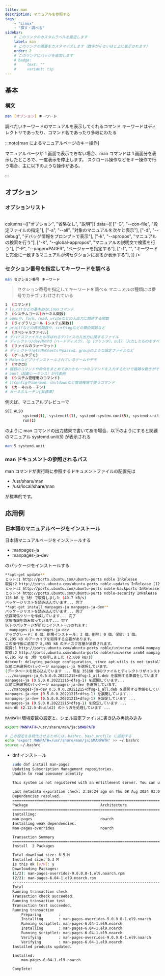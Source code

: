 ```yaml
---
title: man
description: マニュアルを参照する
tags:
    - "Linux"
    - "探す・調べる"
sidebar:
    # このリンクのカスタムラベルを設定します
    label: man
    # このリンクの順番をカスタマイズします（数字が小さいほど上に表示されます）
    order: 2
    # このリンクにバッジを追加します
    # badge:
    #     text: ""
    #     variant: tip
---
```



## 基本

### 構文

```bash frame="none"
man [オプション] キーワード
```

調べたいキーワードのマニュアルを表示してくれるコマンド
キーワードはディレクトリであったり、コマンド名であったり多岐にわたる

:::note[man によるマニュアルページのキー操作]

マニュアルページが 1 画面で表示できない場合、man コマンドは 1 画面分を表示したところで、一度表示を停止します。
スクロール操作などをキー操作で行う場合、主に以下のような操作がある。

<Table
    columns={["主なキー操作", "説明"]}
    data={[
        ["Space", "次のページを表示"],
        ["Enter", "次の行を表示"],
        ["B", "前のページを表示"],
        ["N", "ヘルプを表示"],
        ["Q", "マニュアルプレビューの終了"],
        ["/文字列", "文字列検索(N キーで検索文字の次にヒットしたもの shift + N で戻る)"],
    ]}
/>

:::

## オプション

### オプションリスト

<Table

columns={["オプション", "省略なし", "説明"]}
data={[
["-C", "--con-file", "設定ファイルの指定"],
["-a", "--all", "対象のマニュアルを次々と表示"],
["-d", "--debug", "デバッグ情報をプロンプトで表示"],
["-k", "--apropos", "マニュアルの検索を行う"],
["-K", "--global-appropos", "マニュアルの説明文で検索を行う"],
["-P", "--pager=PAGER", "ページャーを指定する"],
["-f", "", "キーワードと完全に一致するマニュアルが何セクションにあるか表示する"],
]}
/>

### セクション番号を指定してキーワードを調べる

```bash frame="none"
man セクション番号 キーワード
```

> セクション番号を指定してキーワードを調べる
> マニュアルの種類には番号でカテゴリわけされている

```bash frame="none"
1  (コマンド)
# ls,catなどの基本的なLinuxコマンド
2  (システムコール(カーネル関数)
# openや、fork、read、writeなどの入出力に関連する関数
3  (ライブラリコール (システム関数))
# printfなどの表示関数や、sinやlogなどの算術関数など
4  (スペシャルファイル)
# デバイスファイルとも呼ばれるデバイスの入出力に関するファイル
# ディレクトリ/dev内のhd（ハードディスク）、lp（プリンタ）、null（入力したものをすべて捨て無効にする）などがある
5  (ファイルのフォーマット)
# ディレクトリ/etc内のhostsやpasswd、groupのような設定ファイルなど
6  (ゲームやデモ)
# Mainsなどプリインストールされているゲームやデモ
7  (マクロ)
# 複数のコマンドや命令をまとめてあたかも一つのコマンドを入力するだけで複雑な動きができるようにまとめているもの
# boot（起動シーケンス）が代表例
8  (システム管理用のコマンド)
# ifconfigやusermod、shutdownなど管理権限で使うコマンド
9  (カーネルルーチン)
# カーネルルーチン[非標準]
```

例えば、マニュアルプレビューで

```bash frame="none"
SEE ALSO
        systemd(1), systemctl(1), systemd-system.conf(5), systemd.unit(5), systemd.exec(5), systemd.resource-control(5), systemd.kill(5), systemd.directives(7), systemd-
        run(1)
```

のように man コマンドの出力結果で書いてある場合、以下のようにすると関連のマニュアル systemd.unit(5) が表示される

```bash frame="none"
man 5 systemd.unit
```

### man ドキュメントの参照されるパス

man コマンドが実行時に参照するドキュメントファイルの配置先は

-   /usr/share/man
-   /usr/local/share/man

が標準的です。

## 応用例

### 日本語のマニュアルページをインストール

日本語マニュアルページをインストールする

-   manpages-ja
-   manpages-ja-dev

のパッケージをインストールする

```bash frame="none"
**apt-get update**
ヒット:1 http://ports.ubuntu.com/ubuntu-ports noble InRelease
取得:2 http://ports.ubuntu.com/ubuntu-ports noble-updates InRelease [126 kB]
ヒット:3 http://ports.ubuntu.com/ubuntu-ports noble-backports InRelease
ヒット:4 http://ports.ubuntu.com/ubuntu-ports noble-security InRelease
126 kB を 3秒 で取得しました (49.7 kB/s)
パッケージリストを読み込んでいます... 完了
**apt-get install manpages-ja manpages-ja-dev**
パッケージリストを読み込んでいます... 完了
依存関係ツリーを作成しています... 完了
状態情報を読み取っています... 完了
以下のパッケージが新たにインストールされます:
  manpages-ja manpages-ja-dev
アップグレード: 0 個、新規インストール: 2 個、削除: 0 個、保留: 1 個。
6,295 kB のアーカイブを取得する必要があります。
この操作後に追加で 8,495 kB のディスク容量が消費されます。
取得:1 http://ports.ubuntu.com/ubuntu-ports noble/universe arm64 manpages-ja all 0.5.0.0.20221215+dfsg-1 [3,791 kB]
取得:2 http://ports.ubuntu.com/ubuntu-ports noble/universe arm64 manpages-ja-dev all 0.5.0.0.20221215+dfsg-1 [2,505 kB]
6,295 kB を 3秒 で取得しました (2,008 kB/s)
debconf: delaying package configuration, since apt-utils is not installed
以前に未選択のパッケージ manpages-ja を選択しています。
(データベースを読み込んでいます ... 現在 35168 個のファイルとディレクトリがインストールされています。)
.../manpages-ja_0.5.0.0.20221215+dfsg-1_all.deb を展開する準備をしています ...
manpages-ja (0.5.0.0.20221215+dfsg-1) を展開しています...
以前に未選択のパッケージ manpages-ja-dev を選択しています。
.../manpages-ja-dev_0.5.0.0.20221215+dfsg-1_all.deb を展開する準備をしています ...
manpages-ja-dev (0.5.0.0.20221215+dfsg-1) を展開しています...
manpages-ja-dev (0.5.0.0.20221215+dfsg-1) を設定しています ...
manpages-ja (0.5.0.0.20221215+dfsg-1) を設定しています ...
man-db (2.12.0-4build2) のトリガを処理しています ...
```

`MANPATH` 環境変数の設定と、シェル設定ファイルに書き込み再読み込み

```bash frame="none"
export MANPATH=/usr/share/man/ja:$MANPATH

# この設定を永続化させるためには、bashrc、bash_profile に追加する
echo 'export MANPATH=/usr/share/man/ja:$MANPATH' >> ~/.bashrc
source ~/.bashrc
```

-   dnf インストール

    ```bash frame="none"
    sudo dnf install man-pages
    Updating Subscription Management repositories.
    Unable to read consumer identity

    This system is not registered with an entitlement server. You can use "rhc" or "subscription-manager" to register.

    Last metadata expiration check: 2:18:24 ago on Thu 08 Aug 2024 03:02:23 PM UTC.
    Dependencies resolved.
    ==============================================================================================================================================================
    Package                                 Architecture               Version                              Repository                                      Size
    ==============================================================================================================================================================
    Installing:
    man-pages                               noarch                     6.04-1.el9                           rhel-9-baseos-rhui-rpms                        6.5 M
    Installing weak dependencies:
    man-pages-overrides                     noarch                     9.0.0.0-1.el9                        rhel-9-appstream-rhui-rpms                      18 k

    Transaction Summary
    ==============================================================================================================================================================
    Install  2 Packages

    Total download size: 6.5 M
    Installed size: 5.3 M
    Is this ok [y/N]: y
    Downloading Packages:
    (1/2): man-pages-overrides-9.0.0.0-1.el9.noarch.rpm                                                                           390 kB/s |  18 kB     00:00
    (2/2): man-pages-6.04-1.el9.noarch.rpm                                                                                         52 MB/s | 6.5 MB     00:00
    --------------------------------------------------------------------------------------------------------------------------------------------------------------
    Total                                                                                                                          36 MB/s | 6.5 MB     00:00
    Running transaction check
    Transaction check succeeded.
    Running transaction test
    Transaction test succeeded.
    Running transaction
        Preparing        :                                                                                                                                      1/1
        Installing       : man-pages-overrides-9.0.0.0-1.el9.noarch                                                                                             1/2
        Running scriptlet: man-pages-6.04-1.el9.noarch                                                                                                          2/2
        Installing       : man-pages-6.04-1.el9.noarch                                                                                                          2/2
        Running scriptlet: man-pages-6.04-1.el9.noarch                                                                                                          2/2
        Verifying        : man-pages-overrides-9.0.0.0-1.el9.noarch                                                                                             1/2
        Verifying        : man-pages-6.04-1.el9.noarch                                                                                                          2/2
    Installed products updated.

    Installed:
        man-pages-6.04-1.el9.noarch                                             man-pages-overrides-9.0.0.0-1.el9.noarch

    Complete!
    ```
